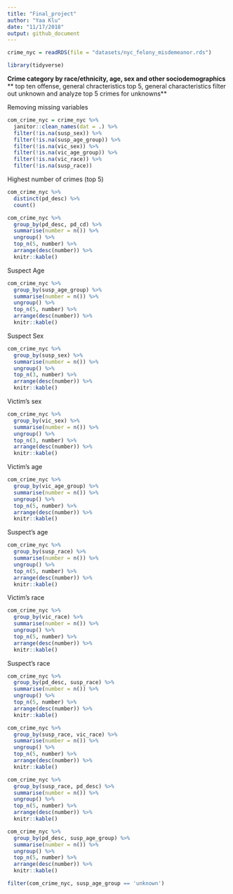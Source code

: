 ```yaml
---
title: "Final_project"
author: "Yaa Klu"
date: "11/17/2018"
output: github_document
---
```


```r
crime_nyc = readRDS(file = "datasets/nyc_felony_misdemeanor.rds")
```
 
```r
library(tidyverse)
```


**Crime category by race/ethnicity, age, sex and other sociodemographics**
** top ten offense, general chracteristics**
** top 5, general characteristics**
**filter out unknown and analyze top 5 crimes for unknowns**


Removing missing variables
```r
com_crime_nyc = crime_nyc %>% 
  janitor::clean_names(dat = .) %>% 
  filter(!is.na(susp_sex)) %>%
  filter(!is.na(susp_age_group)) %>%
  filter(!is.na(vic_sex)) %>%
  filter(!is.na(vic_age_group)) %>%
  filter(!is.na(vic_race)) %>%
  filter(!is.na(susp_race))
```


Highest number of crimes (top 5)
```r
com_crime_nyc %>%
  distinct(pd_desc) %>%
  count()

com_crime_nyc %>%
  group_by(pd_desc, pd_cd) %>%
  summarise(number = n()) %>%
  ungroup() %>%
  top_n(5, number) %>%
  arrange(desc(number)) %>%
  knitr::kable() 
```


Suspect Age
```r
com_crime_nyc %>%
  group_by(susp_age_group) %>%
  summarise(number = n()) %>%
  ungroup() %>%
  top_n(5, number) %>%
  arrange(desc(number)) %>%
  knitr::kable() 
```

Suspect Sex
```r
com_crime_nyc %>%
  group_by(susp_sex) %>%
  summarise(number = n()) %>%
  ungroup() %>%
  top_n(3, number) %>%
  arrange(desc(number)) %>%
  knitr::kable() 

```

Victim's sex
```r
com_crime_nyc %>%
  group_by(vic_sex) %>%
  summarise(number = n()) %>%
  ungroup() %>%
  top_n(3, number) %>%
  arrange(desc(number)) %>%
  knitr::kable() 
```

Victim's age
```r
com_crime_nyc %>%
  group_by(vic_age_group) %>%
  summarise(number = n()) %>%
  ungroup() %>%
  top_n(5, number) %>%
  arrange(desc(number)) %>%
  knitr::kable() 
```

Suspect's age
```r
com_crime_nyc %>%
  group_by(susp_race) %>%
  summarise(number = n()) %>%
  ungroup() %>%
  top_n(5, number) %>%
  arrange(desc(number)) %>%
  knitr::kable() 
```


Victim's race
```r
com_crime_nyc %>%
  group_by(vic_race) %>%
  summarise(number = n()) %>%
  ungroup() %>%
  top_n(5, number) %>%
  arrange(desc(number)) %>%
  knitr::kable()
```

Suspect's race
```r
com_crime_nyc %>%
  group_by(pd_desc, susp_race) %>%
  summarise(number = n()) %>%
  ungroup() %>%
  top_n(5, number) %>%
  arrange(desc(number)) %>%
  knitr::kable()

```


```r
com_crime_nyc %>%
  group_by(susp_race, vic_race) %>%
  summarise(number = n()) %>%
  ungroup() %>%
  top_n(5, number) %>%
  arrange(desc(number)) %>%
  knitr::kable()
```


```r
com_crime_nyc %>%
  group_by(susp_race, pd_desc) %>%
  summarise(number = n()) %>%
  ungroup() %>%
  top_n(5, number) %>%
  arrange(desc(number)) %>%
  knitr::kable()
```


```r
com_crime_nyc %>%
  group_by(pd_desc, susp_age_group) %>%
  summarise(number = n()) %>%
  ungroup() %>%
  top_n(5, number) %>%
  arrange(desc(number)) %>%
  knitr::kable() 
```


```r
filter(com_crime_nyc, susp_age_group == 'unknown')


```

